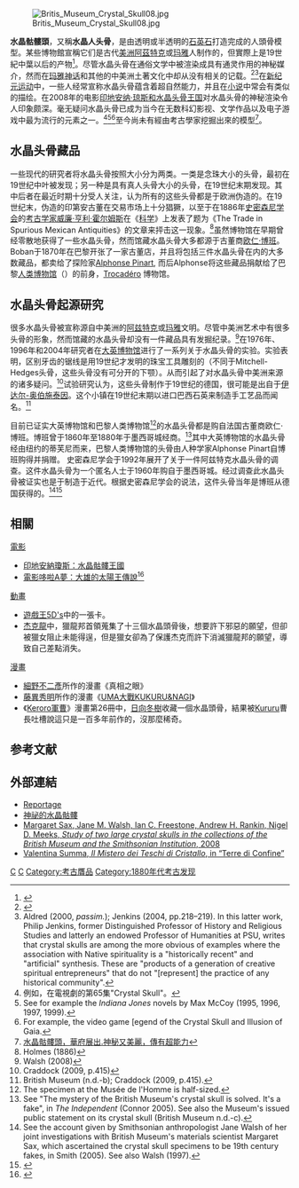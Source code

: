 {{noteTA
|G1=Show
|1=zh-hans:印地安纳·琼斯和水晶头骨王国;zh-hk:奪寶奇兵之水晶骷髏國;zh-tw:印地安納瓊斯：水晶骷髏王國;
|2=zh-hans:康涅狄格; zh-hant:康乃狄克;
|3=zh-hans:斯皮尔伯格;zh-hk:史匹堡;zh-tw:史匹柏;}}
[[File:Britis_Museum_Crystal_Skull08.jpg|thumb]]

'''水晶骷髏頭'''，又稱'''水晶人头骨'''，是由透明或半透明的[[石英石|石英石]]打造完成的人頭骨模型。某些博物館宣稱它们是古代[[美洲|美洲]][[阿茲特克|阿茲特克]]或[[玛雅|玛雅]]人制作的，但實際上是19世紀中葉以后的产物<ref>{{cite news |title=考古人不厚道 水晶头颅领衔考古界惊天骗局 |url=https://tech.huanqiu.com/article/9CaKrnJQFW2 |accessdate=2021-11-04 |work=环球网 |archive-date=2021-11-04 |archive-url=https://web.archive.org/web/20211104030300/https://tech.huanqiu.com/article/9CaKrnJQFW2 |dead-url=no }}</ref>。尽管水晶头骨在通俗文学中被渲染成具有通灵作用的神秘媒介，然而在[[玛雅神话|玛雅神话]]和其他的中美洲土著文化中却从没有相关的记载。<ref>{{cite news |title=法国“水晶头骨“是假货 文物成19世纪赝品(图)_cctv.com提供 |url=http://news.cctv.com/world/20080421/100171.shtml |accessdate=2021-11-04 |work=CCTV |archive-date=2021-11-06 |archive-url=https://web.archive.org/web/20211106090742/http://news.cctv.com/world/20080421/100171.shtml |dead-url=no }}</ref><ref>Aldred (2000, ''passim.''); Jenkins (2004, pp.218–219). In this latter work, Philip Jenkins, former Distinguished Professor of History and Religious Studies and latterly an endowed Professor of Humanities at PSU, writes that crystal skulls are among the more obvious of examples where the association with Native spirituality is a "historically recent" and "artificial" synthesis. These are "products of a generation of creative spiritual entrepreneurs" that do not "[represent] the practice of any historical community".</ref>在[[新纪元运动|新纪元运动]]中，一些人经常宣称水晶头骨蕴含着超自然能力，并且在[[小说|小说]]中常会有类似的描绘。在2008年的电影[[印地安纳·琼斯和水晶头骨王国|印地安纳·琼斯和水晶头骨王国]]对水晶头骨的神秘渲染令人印象颇深。毫无疑问水晶头骨已成为当今在无数科幻影视、文学作品以及电子游戏中最为流行的元素之一。<ref>例如，在電視劇{{tsl|en|Stargate SG-1 (season 3)||''Stargate SG-1''第3季}}的第65集"Crystal Skull"。</ref><ref>See for example the ''Indiana Jones'' novels by Max McCoy (1995, 1996, 1997, 1999).</ref><ref>For example, the video game [egend of the Crystal Skull and Illusion of Gaia.</ref>至今尚未有經由考古學家挖掘出來的模型<ref>[http://www.worldjournal.com/wj-us-news.php?nt_seq_id=1742741 水晶骷髏頭，華府展出.神秘又美麗，傳有超能力]{{dead link|date=2018年3月|bot=InternetArchiveBot|fix-attempted=yes}}</ref>。

== 水晶头骨藏品 ==
一些现代的研究者将水晶头骨按照大小分为两类。一类是念珠大小的头骨，最初在19世纪中叶被发现；另一种是具有真人头骨大小的头骨，在19世纪末期发现。其中后者在最近时期十分受人关注，认为所有的这些头骨都是于欧洲伪造的。在19世纪末，伪造的印第安古董在交易市场上十分猖獗，以至于在1886年[[史密森尼学会|史密森尼学会]]的[[考古学家|考古学家]][[威廉·亨利·霍尔姆斯|威廉·亨利·霍尔姆斯]]在《[[科学_(期刊)|科学]]》上发表了题为《The Trade in Spurious Mexican Antiquities》的文章来抨击这一现象。<ref>Holmes (1886)</ref>虽然博物馆在早期曾经零散地获得了一些水晶头骨，然而馆藏水晶头骨大多都源于古董商[[欧仁·博班|欧仁·博班]]。Boban于1870年在巴黎开张了一家古董店，并且将包括三件水晶头骨在内的大多数藏品，都卖给了探险家[[Alphonse_Pinart|Alphonse Pinart]], 而后Alphonse将这些藏品捐献给了巴黎[[人类博物馆|人类博物馆]]（{{lang|fr|Musée de l'Homme}}）的前身，[[Trocadéro|Trocadéro]] 博物馆。

== 水晶头骨起源研究 ==
很多水晶头骨被宣称源自中美洲的[[阿兹特克|阿兹特克]]或[[玛雅|玛雅]]文明。尽管中美洲艺术中有很多头骨的形象，然而馆藏的水晶头骨却没有一件藏品具有发掘纪录。<ref>Walsh (2008)</ref>在1976年、1996年和2004年研究者在[[大英博物馆|大英博物馆]]进行了一系列关于水晶头骨的实验。实验表明，区别牙齿的锯线是用19世纪才发明的珠宝工具雕刻的（不同于Mitchell-Hedges头骨，这些头骨没有可分开的下颚）。从而引起了对水晶头骨中美洲来源的诸多疑问。<ref>Craddock (2009, p.415)</ref>试验研究认为，这些头骨制作于19世纪的德国，很可能是出自于[[伊达尔-奥伯施泰因|伊达尔-奥伯施泰因]]。这个小镇在19世纪末期以进口巴西石英来制造手工艺品而闻名。<ref>British Museum (n.d.-b); Craddock (2009, p.415).</ref>

目前已证实大英博物馆和巴黎人类博物馆<ref>The specimen at the Musée de l'Homme is half-sized.</ref>的水晶头骨都是购自法国古董商欧仁·博班。博班曾于1860年至1880年于墨西哥城经商。<ref>See "The mystery of the British Museum's crystal skull is solved. It's a fake", in ''The Independent'' (Connor 2005). See also the Museum's issued public statement on its crystal skull (British Museum n.d.-c).</ref>其中大英博物馆的水晶头骨经由纽约的蒂芙尼而来，巴黎人类博物馆的头骨由人种学家Alphonse Pinart自博班购得并捐赠。
史密森尼学会于1992年展开了关于一件阿兹特克水晶头骨的调查。这件水晶头骨为一个匿名人士于1960年购自于墨西哥城。经过调查此水晶头骨被证实也是于制造于近代。根据史密森尼学会的说法，这件头骨当年是博班从德国获得的。<ref>See the account given by Smithsonian anthropologist Jane Walsh of her joint investigations with British Museum's materials scientist Margaret Sax, which ascertained the crystal skull specimens to be 19th century fakes, in Smith (2005). See also Walsh (1997).</ref><ref>{{cite news |title=水晶头骨之谜：身世无人知晓 真实来历遭质疑 |url=http://news.cctv.com/science/20061212/109567_1.shtml |accessdate=2021-11-04 |work=CCTV |archive-date=2021-11-04 |archive-url=https://web.archive.org/web/20211104031852/http://news.cctv.com/science/20061212/109567_1.shtml |dead-url=no }}</ref>

== 相關 ==
;[[電影|電影]]
* [[印地安納瓊斯：水晶骷髏王國|印地安納瓊斯：水晶骷髏王國]]
* [[太陽王傳說|電影哆啦A夢：大雄的太陽王傳說]]<ref>{{Cite web |url=https://pbs.twimg.com/media/Cb0-JrNUEAMNozY.jpg |title=存档副本 |access-date=2017-07-15 |archive-date=2020-05-29 |archive-url=https://web.archive.org/web/20200529095448/https://pbs.twimg.com/media/Cb0-JrNUEAMNozY.jpg |dead-url=no }}</ref>
;[[動畫|動畫]]
*[[遊戲王5D's|遊戲王5D's]]中的一張卡。
*[[杰克龍|杰克龍]]中，獵龍邦首領蒐集了十三個水晶頭骨後，想要許下邪惡的願望，但卻被獵女阻止未能得逞，但是獵女卻為了保護杰克而許下消滅獵龍邦的願望，導致自己差點消失。
;[[漫畫|漫畫]]
* [[細野不二彥|細野不二彥]]所作的漫畫《真相之眼》
* [[藤異秀明|藤異秀明]]所作的漫畫《[[UMA大戰KUKURU&NAGI|UMA大戰KUKURU&NAGI]]》
*《[[Keroro軍曹|Keroro軍曹]]》漫畫第26冊中，[[日向冬樹|日向冬樹]]收藏一個水晶頭骨，結果被[[Kururu|Kururu]]曹長吐槽說這只是一百多年前作的，沒那麼稀奇。

== 参考文献 ==
{{reflist|2}}

== 外部連結 ==
{{Commons category|Crystal skull}}
* [https://web.archive.org/web/20080506092206/http://crane-cristal.portail-general.info/ Reportage]
* [http://www.bud.org.tw/museum/anci11.htm 神祕的水晶骷髏] {{Wayback|url=http://www.bud.org.tw/museum/anci11.htm |date=20080420112654 }}
* [http://www.britishmuseum.org/research/research_news/studying_the_crystal_skull.aspx Margaret Sax, Jane M. Walsh, Ian C. Freestone, Andrew H. Rankin, Nigel D. Meeks, ''Study of two large crystal skulls in the collections of the British Museum and the Smithsonian Institution'', 2008] {{Wayback|url=http://www.britishmuseum.org/research/research_news/studying_the_crystal_skull.aspx |date=20090316042410 }}
* [http://www.terrediconfine.eu/il-mistero-dei-teschi-di-cristallo.html Valentina Summa, ''Il Mistero dei Teschi di Cristallo'', in “Terre di Confine”] {{Wayback|url=http://www.terrediconfine.eu/il-mistero-dei-teschi-di-cristallo.html |date=20100706112428 }}

[[Category:考古學造假案|C]]
[[Category:歐帕茲|C]]
[[Category:考古贋品|Category:考古贋品]]
[[Category:1880年代考古发现|Category:1880年代考古发现]]